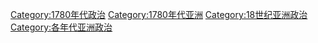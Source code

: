 [[Category:1780年代政治|Category:1780年代政治]]
[[Category:1780年代亚洲|Category:1780年代亚洲]]
[[Category:18世纪亚洲政治|Category:18世纪亚洲政治]]
[[Category:各年代亚洲政治|Category:各年代亚洲政治]]